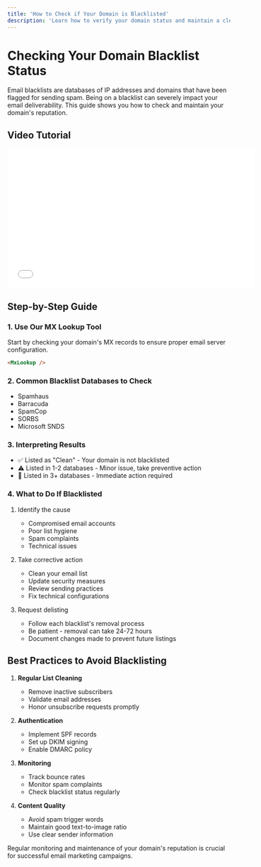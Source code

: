 ```yaml
---
title: 'How to Check if Your Domain is Blacklisted'
description: 'Learn how to verify your domain status and maintain a clean sending reputation'
---
```


# Checking Your Domain Blacklist Status

Email blacklists are databases of IP addresses and domains that have been flagged for sending spam. Being on a blacklist can severely impact your email deliverability. This guide shows you how to check and maintain your domain's reputation.

## Video Tutorial
<iframe
  width="560"
  height="315"
  src="/videos/how to check if your domain is blacklisted.mp4"
  title="How to Check if Your Domain is Blacklisted"
  frameborder="0"
  allow="accelerometer; autoplay; clipboard-write; encrypted-media; gyroscope; picture-in-picture"
  allowfullscreen
></iframe>

## Step-by-Step Guide

### 1. Use Our MX Lookup Tool
<Note>
  Start by checking your domain's MX records to ensure proper email server configuration.
</Note>

```html
<MxLookup />
```

### 2. Common Blacklist Databases to Check
- Spamhaus
- Barracuda
- SpamCop
- SORBS
- Microsoft SNDS

### 3. Interpreting Results
- ✅ Listed as "Clean" - Your domain is not blacklisted
- ⚠️ Listed in 1-2 databases - Minor issue, take preventive action
- 🚫 Listed in 3+ databases - Immediate action required

### 4. What to Do If Blacklisted
1. Identify the cause
   - Compromised email accounts
   - Poor list hygiene
   - Spam complaints
   - Technical issues

2. Take corrective action
   - Clean your email list
   - Update security measures
   - Review sending practices
   - Fix technical configurations

3. Request delisting
   - Follow each blacklist's removal process
   - Be patient - removal can take 24-72 hours
   - Document changes made to prevent future listings

## Best Practices to Avoid Blacklisting

1. **Regular List Cleaning**
   - Remove inactive subscribers
   - Validate email addresses
   - Honor unsubscribe requests promptly

2. **Authentication**
   - Implement SPF records
   - Set up DKIM signing
   - Enable DMARC policy

3. **Monitoring**
   - Track bounce rates
   - Monitor spam complaints
   - Check blacklist status regularly

4. **Content Quality**
   - Avoid spam trigger words
   - Maintain good text-to-image ratio
   - Use clear sender information

<Note>
  Regular monitoring and maintenance of your domain's reputation is crucial for successful email marketing campaigns.
</Note>
